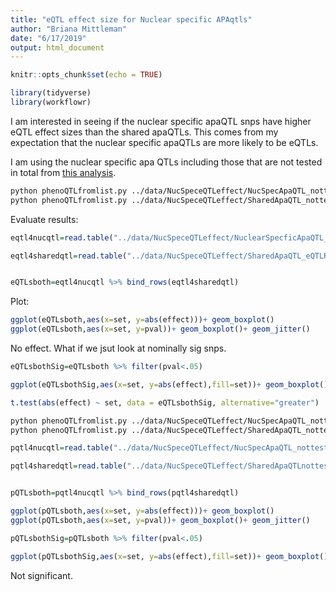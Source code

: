 ```yaml
---
title: "eQTL effect size for Nuclear specific APAqtls"
author: "Briana Mittleman"
date: "6/17/2019"
output: html_document
---
```


```r
knitr::opts_chunk$set(echo = TRUE)
```

```r
library(tidyverse)
library(workflowr)
```

I am interested in seeing if the nuclear specific apaQTL snps have higher eQTL effect sizes than the shared apaQTLs. This comes from my expectation that the nuclear specific apaQTLs are more likely to be eQTLs. 

I am using the nuclear specific apa QTLs including those that are not tested in total from [this analysis](NuclearSpecIncludeNotTested.Rmd).

```bash
python phenoQTLfromlist.py ../data/NucSpeceQTLeffect/NucSpecApaQTL_nottestinc.txt RNA ../data/NucSpeceQTLeffect/NuclearSpecficApaQTL_eQTLRes.txt
python phenoQTLfromlist.py ../data/NucSpeceQTLeffect/SharedApaQTL_nottestinc.txt RNA ../data/NucSpeceQTLeffect/SharedApaQTL_eQTLRes.txt

```


Evaluate results:
```r
eqtl4nucqtl=read.table("../data/NucSpeceQTLeffect/NuclearSpecficApaQTL_eQTLRes.txt", col.names = c("gene", "snp", "dist", "pval", "effect"),stringsAsFactors = F) %>% mutate(set="Nuclear")

eqtl4sharedqtl=read.table("../data/NucSpeceQTLeffect/SharedApaQTL_eQTLRes.txt", col.names = c("gene", "snp", "dist", "pval", "effect"),stringsAsFactors = F)%>% mutate(set="Shared")


eQTLsboth=eqtl4nucqtl %>% bind_rows(eqtl4sharedqtl)
```



Plot:

```r
ggplot(eQTLsboth,aes(x=set, y=abs(effect)))+ geom_boxplot()
ggplot(eQTLsboth,aes(x=set, y=pval))+ geom_boxplot()+ geom_jitter() 
```
No effect. What if we jsut look at nominally sig snps.  

```r
eQTLsbothSig=eQTLsboth %>% filter(pval<.05)

ggplot(eQTLsbothSig,aes(x=set, y=abs(effect),fill=set))+ geom_boxplot() + geom_jitter() 
```

```r

t.test(abs(effect) ~ set, data = eQTLsbothSig, alternative="greater")
```



```bash
python phenoQTLfromlist.py ../data/NucSpeceQTLeffect/NucSpecApaQTL_nottestinc.txt Protein ../data/NucSpeceQTLeffect/NucSpecApaQTL_nottestinc_pQTLRes.txt
python phenoQTLfromlist.py ../data/NucSpeceQTLeffect/SharedApaQTL_nottestinc.txt Protein ../data/NucSpeceQTLeffect/SharedApaQTLnottestedinc_pQTLRes.txt
```

```r
pqtl4nucqtl=read.table("../data/NucSpeceQTLeffect/NucSpecApaQTL_nottestinc_pQTLRes.txt", col.names = c("gene", "snp", "dist", "pval", "effect"),stringsAsFactors = F) %>% mutate(set="Nuclear")

pqtl4sharedqtl=read.table("../data/NucSpeceQTLeffect/SharedApaQTLnottestedinc_pQTLRes.txt", col.names = c("gene", "snp", "dist", "pval", "effect"),stringsAsFactors = F)%>% mutate(set="Shared")


pQTLsboth=pqtl4nucqtl %>% bind_rows(pqtl4sharedqtl)
```


```r
ggplot(pQTLsboth,aes(x=set, y=abs(effect)))+ geom_boxplot()
ggplot(pQTLsboth,aes(x=set, y=pval))+ geom_boxplot()+ geom_jitter() 
```

```r
pQTLsbothSig=pQTLsboth %>% filter(pval<.05)

ggplot(pQTLsbothSig,aes(x=set, y=abs(effect),fill=set))+ geom_boxplot() + geom_jitter() 
```
Not significant.  
